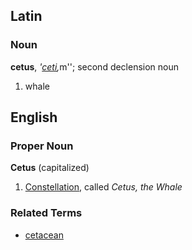 ==Latin==

===Noun===
'''cetus''', '''[[ceti]], ''m''; second declension noun

# whale

==English==

===Proper Noun===
'''Cetus'''  (capitalized)

# [[Constellation]], called ''Cetus, the Whale''

===Related Terms===

*[[cetacean]]